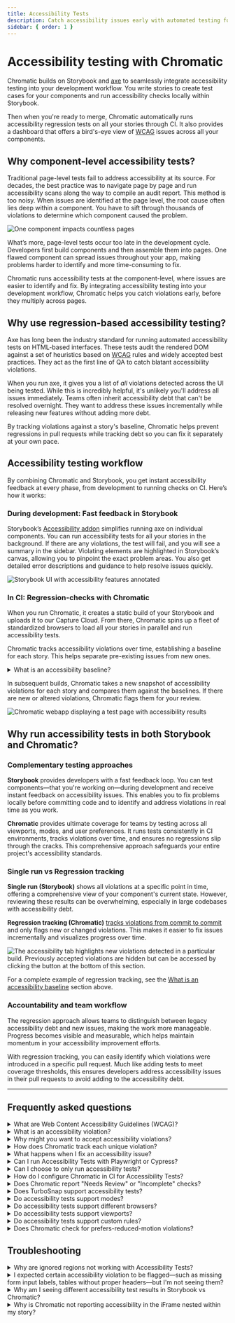 ```yaml
---
title: Accessibility Tests
description: Catch accessibility issues early with automated testing for your components
sidebar: { order: 1 }
---
```


# Accessibility testing with Chromatic

Chromatic builds on Storybook and [axe](https://github.com/dequelabs/axe-core) to seamlessly integrate accessibility testing into your development workflow. You write stories to create test cases for your components and run accessibility checks locally within Storybook.

Then when you're ready to merge, Chromatic automatically runs accessibility regression tests on all your stories through CI. It also provides a dashboard that offers a bird's-eye view of [WCAG](#what-are-web-content-accessibility-guidelines-wcag) issues across all your components.

## Why component-level accessibility tests?

Traditional page-level tests fail to address accessibility at its source. For decades, the best practice was to navigate page by page and run accessibility scans along the way to compile an audit report. This method is too noisy. When issues are identified at the page level, the root cause often lies deep within a component. You have to sift through thousands of violations to determine which component caused the problem.

<img
  src="/docs/assets/component-pages.gif"
  alt="One component impacts countless pages"
/>

What’s more, page-level tests occur too late in the development cycle. Developers first build components and then assemble them into pages. One flawed component can spread issues throughout your app, making problems harder to identify and more time-consuming to fix.

Chromatic runs accessibility tests at the component-level, where issues are easier to identify and fix. By integrating accessibility testing into your development workflow, Chromatic helps you catch violations early, before they multiply across pages.

## Why use regression-based accessibility testing?

Axe has long been the industry standard for running automated accessibility tests on HTML-based interfaces. These tests audit the rendered DOM against a set of heuristics based on [WCAG](https://www.w3.org/WAI/standards-guidelines/wcag/) rules and widely accepted best practices. They act as the first line of QA to catch blatant accessibility violations.

When you run axe, it gives you a list of _all_ violations detected across the UI being tested. While this is incredibly helpful, it's unlikely you'll address all issues immediately. Teams often inherit accessibility debt that can't be resolved overnight. They want to address these issues incrementally while releasing new features without adding more debt.

By tracking violations against a story's baseline, Chromatic helps prevent regressions in pull requests while tracking debt so you can fix it separately at your own pace.

## Accessibility testing workflow

By combining Chromatic and Storybook, you get instant accessibility feedback at every phase, from development to running checks on CI. Here’s how it works:

### During development: Fast feedback in Storybook

Storybook’s [Accessibility addon](https://storybook.js.org/docs/writing-tests/accessibility-testing) simplifies running axe on individual components. You can run accessibility tests for all your stories in the background. If there are any violations, the test will fail, and you will see a summary in the sidebar. Violating elements are highlighted in Storybook’s canvas, allowing you to pinpoint the exact problem areas. You also get detailed error descriptions and guidance to help resolve issues quickly.

![Storybook UI with accessibility features annotated](../../images/a11y/addon-a11y-annotated.png)

### In CI: Regression-checks with Chromatic

When you run Chromatic, it creates a static build of your Storybook and uploads it to our Capture Cloud. From there, Chromatic spins up a fleet of standardized browsers to load all your stories in parallel and run accessibility tests.

Chromatic tracks accessibility violations over time, establishing a baseline for each story. This helps separate pre-existing issues from new ones.

<details>
<summary>What is an accessibility baseline?</summary>

In [Visual testing](/docs/visual), a baseline is the last known “good” state of the story. Subsequent snapshots are compared to this baseline to identify visual changes.

![Chromatic build showing the baseline and newly captured snapshots with visual changes highlighted in green](../../images/a11y/snapshot.png)

In Accessibility testing, a baseline is a set of [accessibility violations](#what-is-an-accessibility-violation) detected for a story. Subsequent snapshots are compared to this baseline to identify new violations or to confirm resolved issues. Here's an example:

Build #1 identifies several violations for this story. By accepting the baseline, 17 violations (across 3 rules) are added to the story's baseline.

![Build one with three types of violations: insufficient color contrast, links need discernable text and invalid ARIA values ](../../images/a11y/build-1.png)

After making code changes, you run Build #2. Chromatic finds 10 additional violations across 2 rules. This difference is shown on the test page. You can also view violations from previous builds by expanding the table.

If you accept this snapshot, these 10 new violations will be added to the baseline.

![Build 2 with two types of violations: missing form labels and images lack alt text. The three previously accepted rules are hidden by default.](../../images/a11y/build-2.png)

</details>

In subsequent builds, Chromatic takes a new snapshot of accessibility violations for each story and compares them against the baselines. If there are new or altered violations, Chromatic flags them for your review.

![Chromatic webapp displaying a test page with accessibility results](../../images/a11y/accessibility-tests-test.png)

## Why run accessibility tests in both Storybook and Chromatic?

### Complementary testing approaches

**Storybook** provides developers with a fast feedback loop. You can test components—that you're working on—during development and receive instant feedback on accessibility issues. This enables you to fix problems locally before committing code and to identify and address violations in real time as you work.

**Chromatic** provides ultimate coverage for teams by testing across all viewports, modes, and user preferences. It runs tests consistently in CI environments, tracks violations over time, and ensures no regressions slip through the cracks. This comprehensive approach safeguards your entire project's accessibility standards.

### Single run vs Regression tracking

**Single run (Storybook)** shows all violations at a specific point in time, offering a comprehensive view of your component's current state. However, reviewing these results can be overwhelming, especially in large codebases with accessibility debt.

**Regression tracking (Chromatic)** [tracks violations from commit to commit](/docs/accessibility#how-does-chromatic-track-each-unique-violation) and only flags new or changed violations. This makes it easier to fix issues incrementally and visualizes progress over time.

![The accessibility tab highlights new violations detected in a particular build. Previously accepted violations are hidden but can be accessed by clicking the button at the bottom of this section.](../../images/a11y/accessibility-tab.png)

For a complete example of regression tracking, see the [What is an accessibility baseline](/docs/accessibility#what-is-an-accessibility-baseline) section above.

### Accountability and team workflow

The regression approach allows teams to distinguish between legacy accessibility debt and new issues, making the work more manageable. Progress becomes visible and measurable, which helps maintain momentum in your accessibility improvement efforts.

With regression tracking, you can easily identify which violations were introduced in a specific pull request. Much like adding tests to meet coverage thresholds, this ensures developers address accessibility issues in their pull requests to avoid adding to the accessibility debt.

---

## Frequently asked questions

<details>
<summary>What are Web Content Accessibility Guidelines (WCAG)?</summary>

The [Web Content Accessibility Guidelines](https://www.w3.org/WAI/standards-guidelines/wcag/) are a set of internationally recognized standards developed by the World Wide Web Consortium (W3C) through their Web Accessibility Initiative (WAI). These guidelines provide a comprehensive framework for making web content more accessible to people with disabilities.

</details>

<details>
<summary>What is an accessibility violation?</summary>

Accessibility violation refers to an issue detected within a story where an element fails to meet accessibility standards or guidelines (such as WCAG). These violations indicate barriers that might prevent people with disabilities from using the website or application effectively.

</details>

<details>
<summary>Why might you want to accept accessibility violations?</summary>

TL;DR: You’ll want to accept violations if they're part of necessary structural changes leading to an eventual fix.

When you run axe, it lists all accessibility violations found in the story. However in some cases, addressing all issues immediately may not be feasible. In that case, you’d accept the violations and fix them incrementally.

Baselines help track accessibility issues from commit to commit as you make code changes, showing what was fixed and identifying any new issues introduced.

</details>

<details>
<summary>How does Chromatic track each unique violation?</summary>

Chromatic identifies unique violations using three characteristics:

1. Type of violation (see [full classification](https://github.com/dequelabs/axe-core/blob/develop/doc/rule-descriptions.md))
2. Specific DOM node (e.g., `<a>`, `<button>`, `<div>`)
3. Bounding box of this DOM node (e.g., x/y coordinates plus width and height)

This approach prevents false positives caused by inconsequential DOM structure changes.

</details>

<details>
<summary>What happens when I fix an accessibility issue?</summary>

Fixes are auto-accepted to the baseline, [learn more »](/docs/accessibility/usage#fixes-are-automatically-accepted)

</details>

<details>
<summary>Can I run Accessibility Tests with Playwright or Cypress?</summary>

No, Chromatic only offers Accessibility Testing for Storybook.

</details>

<details>
<summary>Can I choose to only run accessibility tests?</summary>

Not yet. `parameters.chromatic.disableSnapshot` will disable both visual and accessibility tests. We're working on allowing you to disable them accessibility and visual tests individually.

</details>

<details>
<summary>How do I configure Chromatic in CI for Accessibility Tests?</summary>

If you have already integrated Chromatic in your CI setup, no changes are needed for accessibility tests to work.

If you haven’t integrated Chromatic in your CI setup, please follow [this guide](/docs/ci).

</details>

<details>
<summary>Does Chromatic report "Needs Review" or "Incomplete" checks?</summary>

No, Chromatic does not report these checks. There are instances where axe-core is unable to accurately determine a violation. For example, it can't accurately assess color contrast when text is rendered over a gradient or background image. You will see these issues reported in Storybook’s Accessibility panel under the "Incomplete" tab. However, Chromatic only reports on violations it can be certain about.

</details>

<details>
<summary>Does TurboSnap support accessibility tests?</summary>

Yes. TurboSnap analyzes your project’s Git history and [dependency graph](https://webpack.js.org/concepts/dependency-graph/) to identify which components and their dependencies have changed. It then only snapshots and runs visual and accessibility tests for stories associated with those changes. For the rest, it copies over the snapshots from baselines that didn’t change.

</details>

<details>
<summary>Do accessibility tests support modes?</summary>

Yes, if you've configured modes for a story, Chromatic will run accessibility tests on each mode too.

</details>

<details>
<summary>Do accessibility tests support different browsers?</summary>

No, accessibility tests are only executed in Chrome.

</details>

<details>
<summary>Do accessibility tests support viewports?</summary>

Yes. Similar to how it works for visual tests, if you've set up viewports for a story, accessibility tests will run for each viewport.

</details>

<details>
<summary>Do accessibility tests support custom rules?</summary>

Not yet. This means that if you have custom [rules and checks](https://github.com/dequelabs/axe-core/blob/64d409dc5862e9fdebcec87a0a269ab3f3e71ad2/doc/rule-development.md) defined in your Storybook configuration, they will not run with accessibility tests.

</details>

<details>
<summary>Does Chromatic check for prefers-reduced-motion violations?</summary>

Not yet

</details>

## Troubleshooting

<details>
<summary>Why are ignored regions not working with Accessibility Tests?</summary>

Ignored regions are a feature specific to visual tests and aren't supported for accessibility and interaction tests.

</details>

<details>
<summary>I expected certain accessibility violation to be flagged—such as missing form input labels, tables without proper headers—but I'm not seeing them?</summary>

Ensure that the rule is enabled in your Storybook [A11y addon configuration](https://storybook.js.org/docs/writing-tests/accessibility-testing#configure). If it is enabled, verify whether the check is running in Storybook.

While you might expect a violation, the check could actually be passing. For example, consider:

```html
<input type="text" placeholder="something" />
```

You might expect a "missing form input labels" violation, but the [placeholder attribute can provide text inputs with an accessible name](<https://dequeuniversity.com/rules/axe/4.10/label?application=RuleDescription#:~:text=Lastly%20a%20placeholder%20attribute%20may%20be%20used%20to%20give%20text%20inputs%20an%20accessible%20name.%20This%20is%20not%20a%20recommended%20solution%20as%20the%20visual%20label%20(the%20placeholder%20text)%20will%20be%20removed%20once%20the%20user%20enters%20text%20into%20the%20input%2C%20causing%20them%20to%20not%20know%20what%20the%20input%20is%20for.>). Similarly, table header rules only apply if the table has more than three rows or columns.

</details>

<details>
<summary>Why am I seeing different accessibility test results in Storybook vs Chromatic?</summary>

Storybook shows all violations at a specific point in time. Where are as, Chromatic tracks violations from commit to commit and only flags [new or changed violations](/docs/accessibility#why-use-regression-based-accessibility-testing).

For more on how to combine the two into an effective workflow, refer to [this section](/docs/accessibility#why-run-accessibility-tests-in-both-storybook-and-chromatic).

</details>

<details>
<summary>Why is Chromatic not reporting accessibility in the iFrame nested within my story?</summary>

Currently Chromatic does not support checking accessibility violations within iframes (nested within a story). That's because axe is only loaded at the story level and not within the nested iFrames.

</details>
